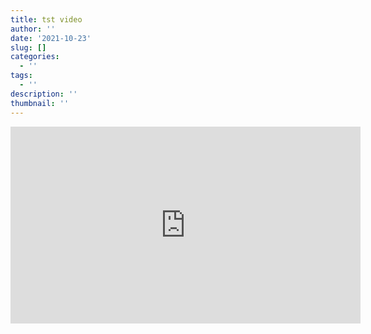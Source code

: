 ```yaml
---
title: tst video
author: ''
date: '2021-10-23'
slug: []
categories:
  - ''
tags:
  - ''
description: ''
thumbnail: ''
---
```



<iframe width="560" height="315" src="https://www.youtube.com/embed/6A5EpqqDOdk" frameborder="0" allowfullscreen></iframe>


